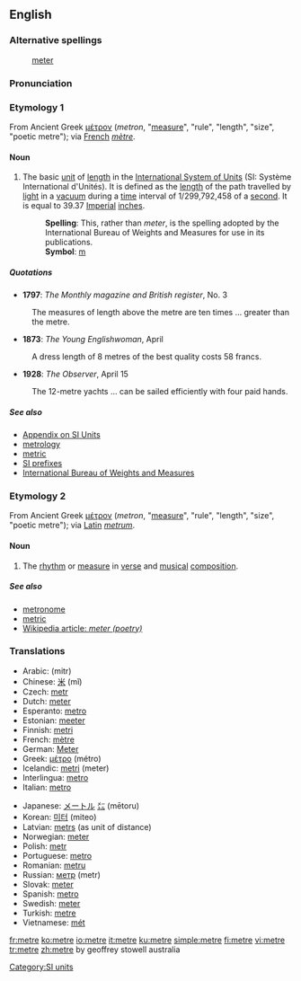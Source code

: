 {{see|mètre}}
==English==
{{wikipedia}}
===Alternative spellings===
:[[meter]] {{italbrac|chiefly U.S.}}

===Pronunciation===
:{{IPA|/ˈmiːtə(r)/}}
:{{SAMPA|/"mi:t@(r)/}}

===Etymology 1===
From Ancient Greek [[μέτρον]] (''metron'', "[[measure]]", "rule", "length", "size", "poetic metre"); via [[French]] ''[[mètre]]''.

====Noun====
{{en-noun}} {{CE}}
# The basic [[unit]] of [[length]] in the [[International System of Units]] (SI: Système International d'Unités). It is defined as the [[length]] of the path travelled by [[light]] in a [[vacuum]] during a [[time]] interval of 1/299,792,458 of a [[second]]. It is equal to 39.37 [[Imperial]] [[inch]]es.
#: '''Spelling''': This, rather than ''meter'', is the spelling adopted by the International Bureau of Weights and Measures for use in its publications.
#: '''Symbol''': [[m]]

=====Quotations=====
*'''1797''': ''The Monthly magazine and British register'', No. 3
: The measures of length above the metre are ten times ... greater than the metre.
*'''1873''': ''The Young Englishwoman'', April
: A dress length of 8 metres of the best quality costs 58 francs.
*'''1928''': ''The Observer'', April 15
: The 12-metre yachts ... can be sailed efficiently with four paid hands.

=====See also=====
*[[Appendix:SI_units|Appendix on SI Units]]
*[[metrology]] 
*[[metric]]
*[http://www1.bipm.org/en/si/prefixes.html SI prefixes]
*[http://www1.bipm.org/en/si/base_units/metre.html International Bureau of Weights and Measures]

===Etymology 2===
From Ancient Greek [[μέτρον]] (''metron'', "[[measure]]", "rule", "length", "size", "poetic metre"); via [[Latin]] ''[[metrum]]''.

====Noun====
{{en-noun}} {{CE}}
# The [[rhythm]] or [[measure]] in [[verse]] and [[musical]] [[composition]].

=====See also=====
*[[metronome]]
*[[metric]]
*[[w:meter (poetry)|Wikipedia article: ''meter (poetry)'']]

===Translations===
{{top}}
*Arabic: {{ARchar|[[متر]]}} (mitr) {{m}}
*Chinese: [[米]] (mǐ)
*Czech: [[metr]] {{m}}
*Dutch: [[meter]] {{m}}
*Esperanto: [[metro]]
*Estonian: [[meeter]]
*Finnish: [[metri]]
*French: [[mètre]] {{m}}
*German: [[Meter]] {{m}}
*Greek: [[μέτρο]] (métro) {{n}}
*Icelandic: [[metri]] (meter)
*Interlingua: [[metro]]
*Italian: [[metro]] {{m}}
{{mid}}
*Japanese: [[メートル]] [[㍍]] (mētoru)
*Korean: [[미터]] (miteo)
*Latvian: [[metrs]] {{m}} (as unit of distance)
*Norwegian: [[meter]] {{m}}
*Polish: [[metr]] {{m}}
*Portuguese: [[metro]] {{m}}
*Romanian: [[metru]] {{m}}
*Russian: [[метр]] (metr) {{m}}
*Slovak: [[meter#Slovak|meter]] {{m}}
*Spanish: [[metro]] {{m}}
*Swedish: [[meter#Swedish|meter]]
*Turkish: [[metre#Turkish|metre]]
*Vietnamese: [[mét]]
{{bottom}}

[[Category:SI units]]


[[fr:metre]]
[[ko:metre]]
[[io:metre]]
[[it:metre]]
[[ku:metre]]
[[simple:metre]]
[[fi:metre]]
[[vi:metre]]
[[tr:metre]]
[[zh:metre]]
by
geoffrey stowell
australia